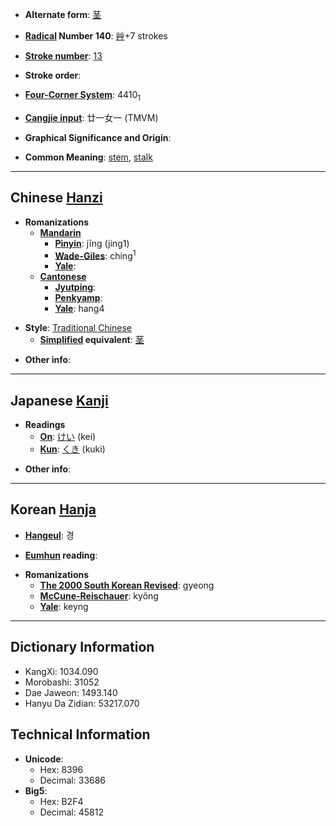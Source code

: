 * '''Alternate form''': [[茎]]

* '''[[Wiktionary:Chinese radical index| Radical]] Number 140''': [[Wiktionary:Chinese radical index 艸|艸]]+7 strokes

* '''[[Wiktionary:Chinese total strokes index|Stroke number]]''': [[Wiktionary:Chinese total strokes index 13|13]]

* '''Stroke order''': 

* '''[[Wiktionary:Chinese four corner index|Four-Corner System]]''': 4410<sub>1</sub>

* '''[[Wiktionary:Chinese Cangjie index|Cangjie input]]''': 廿一女一 (TMVM)

* '''Graphical Significance and Origin''': 

* '''Common Meaning''': [[stem]], [[stalk]]

----

== Chinese [[Hanzi]] ==

* '''Romanizations'''
** '''[[Mandarin]]'''
*** '''[[Pinyin]]''': jīng (jing1)
*** '''[[Wade-Giles]]''': ching<sup>1</sup>
*** '''[[Yale]]''': 
** '''[[Cantonese]]'''
*** '''[[Jyutping]]''':
*** '''[[Penkyamp]]''': 
*** '''[[Yale]]''': hang4

* '''Style''': [[Traditional Chinese]] 
** '''[[Simplified Chinese|Simplified]] equivalent''': [[茎]]

* '''Other info''': 

----

== Japanese [[Kanji]] ==

* '''Readings'''
** '''[[On]]''': [[けい]] (kei)
** '''[[Kun]]''': [[くき]] (kuki)

* '''Other info''':  

----

== Korean [[Hanja]] ==

* '''[[Hangeul]]''': 경

* '''[[Eumhun]] reading''': 

* '''Romanizations'''
** '''[[The 2000 South Korean Revised Romanization|The 2000 South Korean Revised]]''': gyeong
** '''[[McCune-Reischauer]]''': kyŏng
** '''[[Yale]]''': keyng

----

== Dictionary Information ==

* KangXi: 1034.090
* Morobashi: 31052
* Dae Jaweon: 1493.140
* Hanyu Da Zidian: 53217.070

== Technical Information ==

* '''Unicode''':
** Hex: 8396
** Decimal: 33686
* '''Big5''':
** Hex: B2F4
** Decimal: 45812